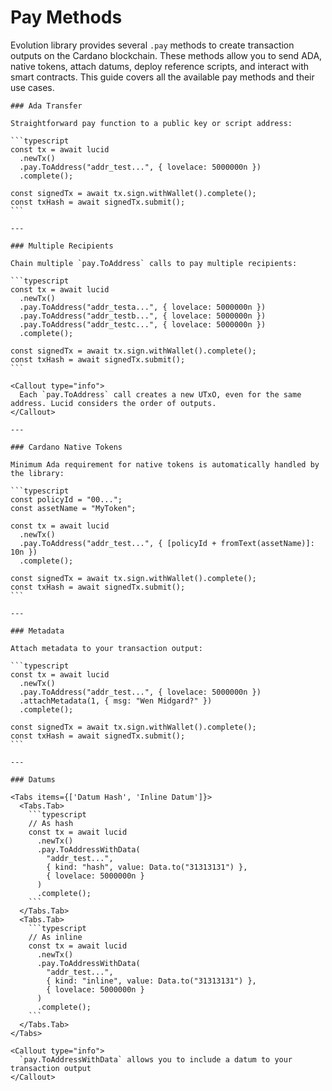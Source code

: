 
# Pay Methods

Evolution library provides several `.pay` methods to create transaction outputs on the Cardano blockchain. These methods allow you to send ADA, native tokens, attach datums, deploy reference scripts, and interact with smart contracts. This guide covers all the available pay methods and their use cases.

    ### Ada Transfer

    Straightforward pay function to a public key or script address:

    ```typescript
    const tx = await lucid
      .newTx()
      .pay.ToAddress("addr_test...", { lovelace: 5000000n })
      .complete();

    const signedTx = await tx.sign.withWallet().complete();
    const txHash = await signedTx.submit();
    ```

    ---

    ### Multiple Recipients

    Chain multiple `pay.ToAddress` calls to pay multiple recipients:

    ```typescript
    const tx = await lucid
      .newTx()
      .pay.ToAddress("addr_testa...", { lovelace: 5000000n })
      .pay.ToAddress("addr_testb...", { lovelace: 5000000n })
      .pay.ToAddress("addr_testc...", { lovelace: 5000000n })
      .complete();

    const signedTx = await tx.sign.withWallet().complete();
    const txHash = await signedTx.submit();
    ```

    <Callout type="info">
      Each `pay.ToAddress` call creates a new UTxO, even for the same address. Lucid considers the order of outputs.
    </Callout>

    ---

    ### Cardano Native Tokens

    Minimum Ada requirement for native tokens is automatically handled by the library:

    ```typescript
    const policyId = "00...";
    const assetName = "MyToken";

    const tx = await lucid
      .newTx()
      .pay.ToAddress("addr_test...", { [policyId + fromText(assetName)]: 10n })
      .complete();

    const signedTx = await tx.sign.withWallet().complete();
    const txHash = await signedTx.submit();
    ```

    ---

    ### Metadata

    Attach metadata to your transaction output:

    ```typescript
    const tx = await lucid
      .newTx()
      .pay.ToAddress("addr_test...", { lovelace: 5000000n })
      .attachMetadata(1, { msg: "Wen Midgard?" })
      .complete();

    const signedTx = await tx.sign.withWallet().complete();
    const txHash = await signedTx.submit();
    ```

    ---

    ### Datums

    <Tabs items={['Datum Hash', 'Inline Datum']}>
      <Tabs.Tab>
        ```typescript
        // As hash
        const tx = await lucid
          .newTx()
          .pay.ToAddressWithData(
            "addr_test...",
            { kind: "hash", value: Data.to("31313131") },
            { lovelace: 5000000n }
          )
          .complete();
        ```
      </Tabs.Tab>
      <Tabs.Tab>
        ```typescript
        // As inline
        const tx = await lucid
          .newTx()
          .pay.ToAddressWithData(
            "addr_test...",
            { kind: "inline", value: Data.to("31313131") },
            { lovelace: 5000000n }
          )
          .complete();
        ```
      </Tabs.Tab>
    </Tabs>

    <Callout type="info">
      `pay.ToAddressWithData` allows you to include a datum to your transaction output
    </Callout>